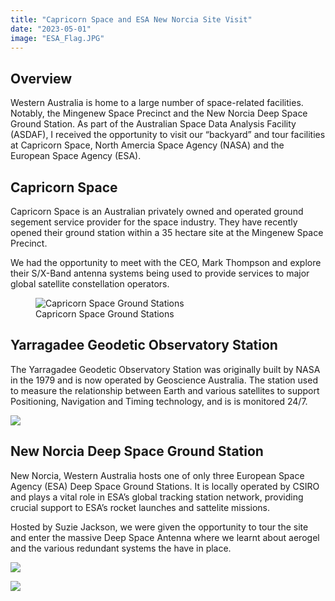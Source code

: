 ```yaml
---
title: "Capricorn Space and ESA New Norcia Site Visit"
date: "2023-05-01"
image: "ESA_Flag.JPG"
---
```


## Overview
Western Australia is home to a large number of space-related facilities. Notably, the Mingenew Space Precinct and the New Norcia Deep Space Ground Station. As part of the Australian Space Data Analysis Facility (ASDAF), I received the opportunity to visit our "backyard" and tour facilities at Capricorn Space, North Amercia Space Agency (NASA) and the European Space Agency (ESA). 

## Capricorn Space
Capricorn Space is an Australian privately owned and operated ground segement service provider for the space industry. They have recently opened their ground station within a 35 hectare site at the Mingenew Space Precinct.

We had the opportunity to meet with the CEO, Mark Thompson and explore their S/X-Band antenna systems being used to provide services to major global satellite constellation operators.

![Capricorn Space Ground Stations](Capricorn_Space.JPG)

## Yarragadee Geodetic Observatory Station
The Yarragadee Geodetic Observatory Station was originally built by NASA in the 1979 and is now operated by Geoscience Australia. The station used to measure the relationship between Earth and various satellites to support Positioning, Navigation and Timing technology, and is is monitored 24/7.

![](MOBLAS_5.JPG)

## New Norcia Deep Space Ground Station
New Norcia, Western Australia hosts one of only three European Space Agency (ESA) Deep Space Ground Stations. It is locally operated by CSIRO and plays a vital role in ESA's global tracking station network, providing crucial support to ESA's rocket launches and sattelite missions.

Hosted by Suzie Jackson, we were given the opportunity to tour the site and enter the massive Deep Space Antenna where we learnt about aerogel and the various redundant systems the have in place.

![](ESA_Deep_Space.JPG)

![](ESA_Deep_Space_Calvin.JPG)
